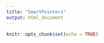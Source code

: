 ```yaml
---
title: "SmartPointers"
output: html_document
---
```


```r
knitr::opts_chunk$set(echo = TRUE)
```
